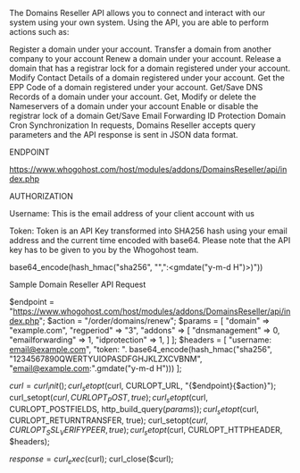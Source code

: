 The Domains Reseller API allows you to connect and interact with our system using your own system. Using the API, you are able to perform actions such as:

Register a domain under your account.
Transfer a domain from another company to your account
Renew a domain under your account.
Release a domain that has a registrar lock for a domain registered under your account.
Modify Contact Details of a domain registered under your account.
Get the EPP Code of a domain registered under your account.
Get/Save DNS Records of a domain under your account.
Get, Modify or delete the Nameservers of a domain under your account
Enable or disable the registrar lock of a domain
Get/Save Email Forwarding
ID Protection
Domain Cron Synchronization
In requests, Domains Reseller accepts query parameters and the API response is sent in JSON data format.

ENDPOINT

https://www.whogohost.com/host/modules/addons/DomainsReseller/api/index.php

AUTHORIZATION

Username: This is the email address of your client account with us

Token: Token is an API Key transformed into SHA256 hash using your email address and the current time encoded with base64. Please note that the API key has to be given to you by the Whogohost team.

base64_encode(hash_hmac("sha256", "<api-key>","<email>:<gmdate("y-m-d H")>)"))

Sample Domain Reseller API Request

 
 
$endpoint   = "https://www.whogohost.com/host/modules/addons/DomainsReseller/api/index.php";
$action     = "/order/domains/renew";
$params     = [
    "domain"    => "example.com",
    "regperiod" => "3",
    "addons"    => [
        "dnsmanagement"     => 0,
        "emailforwarding"   => 1,
        "idprotection"      => 1,
    ]
];
$headers = [
    "username: email@example.com",
    "token: ". base64_encode(hash_hmac("sha256", "1234567890QWERTYUIOPASDFGHJKLZXCVBNM", "email@example.com:".gmdate("y-m-d H")))
];

$curl = curl_init();
curl_setopt($curl, CURLOPT_URL, "{$endpoint}{$action}");
curl_setopt($curl, CURLOPT_POST, true);
curl_setopt($curl, CURLOPT_POSTFIELDS, http_build_query($params));
curl_setopt($curl, CURLOPT_RETURNTRANSFER, true);
curl_setopt($curl, CURLOPT_SSL_VERIFYPEER, true);
curl_setopt($curl, CURLOPT_HTTPHEADER, $headers);

$response = curl_exec($curl);
curl_close($curl);